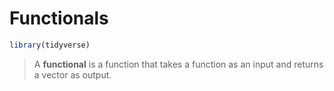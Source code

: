 # Functionals

```r
library(tidyverse)
```

> A **functional** is a function that takes a function as an input and returns a vector as output.





